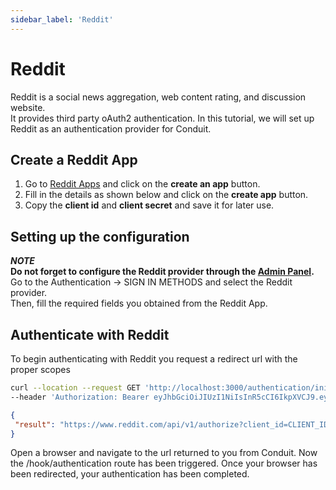 ```yaml
---
sidebar_label: 'Reddit'
---
```


# Reddit

Reddit is a social news aggregation, web content rating, and discussion website.<br />
It provides third party oAuth2 authentication.
In this tutorial, we will set up Reddit as an authentication provider for Conduit.<br />

## Create a Reddit App

1. Go to [Reddit Apps](https://www.reddit.com/prefs/apps/) and click on the **create an app** button.
2. Fill in the details as shown below and click on the **create app** button.
3. Copy the **client id** and **client secret** and save it for later use.


## Setting up the configuration

***NOTE***<br />
**Do not forget to configure the Reddit provider through the [Admin Panel](../config#third-party).**<br />
Go to the Authentication -> SIGN IN METHODS and select the Reddit provider.<br />
Then, fill the required fields you obtained from the Reddit App.

## Authenticate with Reddit

To begin authenticating with Reddit you request a redirect url with the proper scopes<br />

```bash title="Request"
curl --location --request GET 'http://localhost:3000/authentication/init/reddit' \
--header 'Authorization: Bearer eyJhbGciOiJIUzI1NiIsInR5cCI6IkpXVCJ9.eyJpZCI6IjYzNjNjZGNkMDhkNTU2MDk1NmM4MGQ4OSIsImlhdCI6MTY2OTcyODgwOCwiZXhwIjoxNjY5ODAwODA4fQ._bHzQ7t2NuOiupEbWX25R_jCShev8Av3PSZW5mOPlaI'
```

```json title="Response"
{
 "result": "https://www.reddit.com/api/v1/authorize?client_id=CLIENT_ID&duration=permanent&redirect_uri=http%3A%2F%2Flocalhost%3A3000%2Fhook%2Fauthentication&response_type=code&scope=identity&state=STATE"
}
```

Open a browser and navigate to the url returned to you from Conduit.
Now the /hook/authentication route has been triggered.
Once your browser has been redirected, your authentication has been completed.



